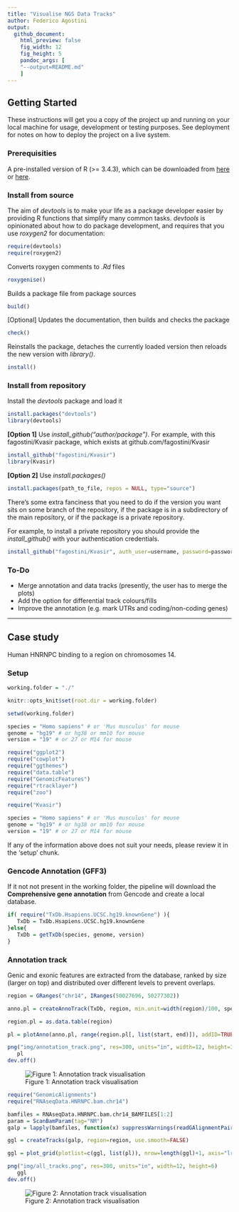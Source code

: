 ```yaml
---
title: "Visualise NGS Data Tracks"
author: Federico Agostini
output:
  github_document:
    html_preview: false
    fig_width: 12
    fig_height: 5
    pandoc_args: [
    "--output=README.md"
    ] 
---
```


## Getting Started

These instructions will get you a copy of the project up and running on your local machine for usage, development or testing purposes. See deployment for notes on how to deploy the project on a live system.

### Prerequisities

A pre-installed version of R (>= 3.4.3), which can be downloaded from [here](https://cran.ma.imperial.ac.uk/) or [here](https://mirrors.ebi.ac.uk/CRAN/).

### Install from source

The aim of _devtools_ is to make your life as a package developer easier by providing R functions that simplify many common tasks. _devtools_ is opinionated about how to do package development, and requires that you use _roxygen2_ for documentation:

```r
require(devtools)
require(roxygen2)
```

Converts roxygen comments to _.Rd_ files

```r
roxygenise()
```

Builds a package file from package sources

```r
build()
```

[Optional] Updates the documentation, then builds and checks the package

```r
check()
```

Reinstalls the package, detaches the currently loaded version then reloads the new version with _library()_.

```r
install()
```

### Install from repository

Install the _devtools_ package and load it

```r
install.packages("devtools")
library(devtools)
```

__[Option 1]__ Use _install_github("author/package")_. For example, with this fagostini/Kvasir package, which exists at github.com/fagostini/Kvasir

```r
install_github("fagostini/Kvasir")
library(Kvasir)
```

__[Option 2]__ Use _install.packages()_

```r
install.packages(path_to_file, repos = NULL, type="source")
```

There's some extra fanciness that you need to do if the version you want sits on some branch of the repository, if the package is in a subdirectory of the main repository, or if the package is a private repository.

For example, to install a private repository you should provide the _install_github()_ with your authentication credentials.

```r
install_github("fagostini/Kvasir", auth_user=username, password=password)
```

### To-Do

  - Merge annotation and data tracks (presently, the user has to merge the plots)
  - Add the option for differential track colours/fills
  - Improve the annotation (e.g. mark UTRs and coding/non-coding genes)

---

## Case study

Human HNRNPC binding to a region on chromosomes 14.

### Setup

```r
working.folder = "./"

knitr::opts_knit$set(root.dir = working.folder)

setwd(working.folder)

species = "Homo sapiens" # or 'Mus musculus' for mouse
genome = "hg19" # or hg38 or mm10 for mouse
version = "19" # or 27 or M14 for mouse
```

```r
require("ggplot2")
require("cowplot")
require("ggthemes")
require("data.table")
require("GenomicFeatures")
require("rtracklayer")
require("zoo")

require("Kvasir")
```

```r
species = "Homo sapiens" # or 'Mus musculus' for mouse
genome = "hg19" # or hg38 or mm10 for mouse
version = "19" # or 27 or M14 for mouse
```

If any of the information above does not suit your needs, please review it in the 'setup' chunk.

### Gencode Annotation (GFF3)

If it not not present in the working folder, the pipeline will download the __Comprehensive gene annotation__ from Gencode and create a local database.

```r
if( require("TxDb.Hsapiens.UCSC.hg19.knownGene") ){
   TxDb = TxDb.Hsapiens.UCSC.hg19.knownGene
}else{
   TxDb = getTxDb(species, genome, version)
}
```

### Annotation track

Genic and exonic features are extracted from the database, ranked by size (larger on top) and distributed over different levels to prevent overlaps.

```r
region = GRanges("chr14", IRanges(50027696, 50277302))

anno.pl = createAnnoTrack(TxDb, region, min.unit=width(region)/100, species)
```

```r
region.pl = as.data.table(region)

pl = plotAnno(anno.pl, range(region.pl[, list(start, end)]), addID=TRUE)
```

```r
png("img/annotation_track.png", res=300, units="in", width=12, height=3)
   pl
dev.off()
```

![Figure 1: Annotation track visualisation](img/annotation_track.png)

```r
require("GenomicAlignments")
require("RNAseqData.HNRNPC.bam.chr14")

bamfiles = RNAseqData.HNRNPC.bam.chr14_BAMFILES[1:2]
param = ScanBamParam(tag="NM")
galp = lapply(bamfiles, function(x) suppressWarnings(readGAlignmentPairs(x, use.names=TRUE, param=param)))

ggl = createTracks(galp, region=region, use.smooth=FALSE)

ggl = plot_grid(plotlist=c(ggl, list(pl)), nrow=length(ggl)+1, axis="lr", align="v", rel_heights=c(rep((1-0.25)/length(ggl), length(ggl)), 0.25))
```

```r
png("img/all_tracks.png", res=300, units="in", width=12, height=6)
   ggl
dev.off()
```

![Figure 2: Annotation track visualisation](img/all_tracks.png)
